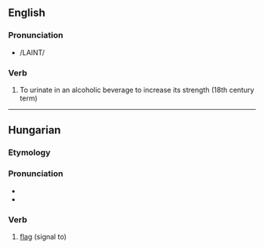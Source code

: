 ==English==

===Pronunciation===
* /LAINT/

===Verb===
{{en-verb}}

# To urinate in an alcoholic beverage to increase its strength (18th century term)

----

==Hungarian==

===Etymology===
{{hu-prefix|le|int}}

===Pronunciation===
* {{IPA|/ˈlɛint/|lang=hu}}
* {{hyphenation|le|int}}

===Verb===
{{infl|hu|verb}}

# [[flag]] (signal to)